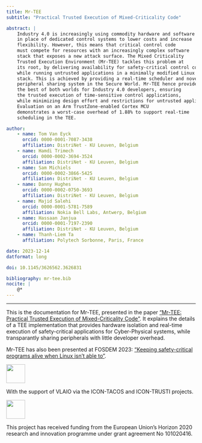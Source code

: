 ```yaml
---
title: Mr-TEE
subtitle: "Practical Trusted Execution of Mixed-Criticality Code"

abstract: |
    Industry 4.0 is increasingly using commodity hardware and software
    in place of dedicated control systems to lower costs and increase
    flexibility. However, this means that critical control code
    must compete for resources with an increasingly complex software
    stack that exposes a new attack surface. The Mixed Criticality
    Trusted Execution Environment (Mr-TEE) tackles this problem at
    its root, by delivering availability for safety-critical control code,
    while running untrusted applications in a minimally modified Linux
    stack. This is achieved by providing a real-time scheduler and novel
    peripheral sharing system in the Secure World. Mr-TEE hence provides
    the best of both worlds for Industry 4.0 developers, ensuring
    the trusted execution of time-sensitive control applications,
    while minimizing design effort and restrictions for untrusted applications.
    Evaluation on an Arm TrustZone-enabled Cortex MCU
    demonstrates a worst-case overhead of 1.88% to support real-time
    scheduling in the TEE.

author:
    - name: Tom Van Eyck
      orcid: 0000-0001-7087-3438
      affiliation: DistriNet - KU Leuven, Belgium
    - name: Hamdi Trimech
      orcid: 0000-0002-3694-3524
      affiliation: DistriNet - KU Leuven, Belgium
    - name: Sam Michiels
      orcid: 0000-0002-3866-5425
      affiliation: DistriNet - KU Leuven, Belgium
    - name: Danny Hughes
      orcid: 0000-0002-0750-3693
      affiliation: DistriNet - KU Leuven, Belgium
    - name: Majid Salehi
      orcid: 0000-0001-5781-7589
      affiliation: Nokia Bell Labs, Antwerp, Belgium
    - name: Hassaan Janjua
      orcid: 0000-0001-7197-2390
      affiliation: DistriNet - KU Leuven, Belgium
    - name: Thanh-Liem Ta
      affiliation: Polytech Sorbonne, Paris, France

date: 2023-12-14
datformat: long

doi: 10.1145/3626562.3626831

bibliography: mr-tee.bib
nocite: |
    @*
---
```


---

This is the documentation for Mr-TEE, presented in the paper ["Mr-TEE: Practical Trusted Execution of Mixed-Criticality Code"](https://dl.acm.org/doi/10.1145/3626562.3626831). It explains the details of a TEE implementation that provides hardware isolation and real-time execution of safety-critical applications for Cyber-Physical systems, while transparantly sharing peripherals with little developer overhead.

Mr-TEE has also been presented at FOSDEM 2023: ["Keeping safety-critical programs alive when Linux isn’t able to"](https://fosdem.org/2023/schedule/event/cc_mrtee/).

<div class=".parent"></div>

::: {.parent}

::: {}
[![](figures/vlaio.png){height=50 fig-align=right fig-alt="VLAIO"}](https://vlaio.be)
:::

::: {}
With the support of VLAIO via the ICON-TACOS and ICON-TRUSTI projects.
:::

::: {}
[![](figures/eu.jpg){height=50 fig-align=right fig-alt="EU"}](https://cordis.europa.eu/project/id/101020416)
:::

::: {}
This project has received funding from the European Union's Horizon 2020 research and innovation programme under grant agreement No 101020416.
:::

:::
